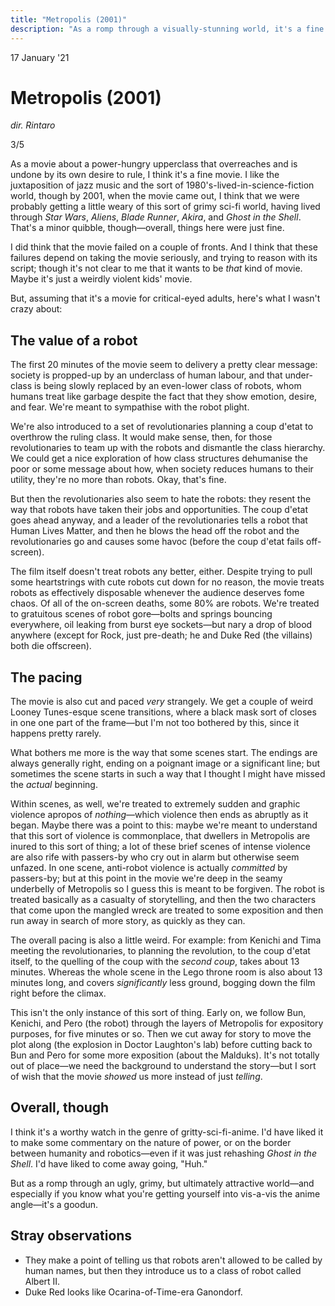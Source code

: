 ```yaml
---
title: "Metropolis (2001)"
description: "As a romp through a visually-stunning world, it's a fine film, but don't expect any poignant messages by the end. 3/5"
---
```



<Date>
  17 January '21
</Date>

# Metropolis (2001)

_dir. Rintaro_

3/5

As a movie about a power-hungry upperclass that overreaches and is undone by its own desire to rule, I think it's a fine movie. I like the juxtaposition of jazz music and the sort of 1980's-lived-in-science-fiction world, though by 2001, when the movie came out, I think that we were probably getting a little weary of this sort of grimy sci-fi world, having lived through _Star Wars_, _Aliens_, _Blade Runner_, _Akira_, and _Ghost in the Shell_. That's a minor quibble, though&mdash;overall, things here were just fine.

I did think that the movie failed on a couple of fronts. And I think that these failures depend on taking the movie seriously, and trying to reason with its script; though it's not clear to me that it wants to be _that_ kind of movie. Maybe it's just a weirdly violent kids' movie.

But, assuming that it's a movie for critical-eyed adults, here's what I wasn't crazy about:

## The value of a robot
The first 20 minutes of the movie seem to delivery a pretty clear message: society is propped-up by an underclass of human labour, and that under-class is being slowly replaced by an even-lower class of robots, whom humans treat like garbage despite the fact that they show emotion, desire, and fear. We're meant to sympathise with the robot plight.

We're also introduced to a set of revolutionaries planning a coup d'etat to overthrow the ruling class. It would make sense, then, for those revolutionaries to team up with the robots and dismantle the class hierarchy. We could get a nice exploration of how class structures dehumanise the poor or some message about how, when society reduces humans to their utility, they're no more than robots. Okay, that's fine.

But then the revolutionaries also seem to hate the robots: they resent the way that robots have taken their jobs and opportunities. The coup d'etat goes ahead anyway, and a leader of the revolutionaries tells a robot that Human Lives Matter, and then he blows the head off the robot and the revolutionaries go and causes some havoc (before the coup d'etat fails off-screen).

The film itself doesn't treat robots any better, either. Despite trying to pull some heartstrings with cute robots cut down for no reason, the movie treats robots as effectively disposable whenever the audience deserves fome chaos. Of all of the on-screen deaths, some 80% are robots. We're treated to gratuitous scenes of robot gore&mdash;bolts and springs bouncing everywhere, oil leaking from burst eye sockets&mdash;but nary a drop of blood anywhere (except for Rock, just pre-death; he and Duke Red (the villains) both die offscreen).

## The pacing
The movie is also cut and paced _very_ strangely. We get a couple of weird Looney Tunes-esque scene transitions, where a black mask sort of closes in one one part of the frame&mdash;but I'm not too bothered by this, since it happens pretty rarely.

What bothers me more is the way that some scenes start. The endings are always generally right, ending on a poignant image or a significant line; but sometimes the scene starts in such a way that I thought I might have missed the _actual_ beginning.

Within scenes, as well, we're treated to extremely sudden and graphic violence apropos of _nothing_&mdash;which violence then ends as abruptly as it began. Maybe there was a point to this: maybe we're meant to understand that this sort of violence is commonplace, that dwellers in Metropolis are inured to this sort of thing; a lot of these brief scenes of intense violence are also rife with passers-by who cry out in alarm but otherwise seem unfazed. In one scene, anti-robot violence is actually _committed_ by passers-by; but at this point in the movie we're deep in the seamy underbelly of Metropolis so I guess this is meant to be forgiven. The robot is treated basically as a casualty of storytelling, and then the two characters that come upon the mangled wreck are treated to some exposition and then run away in search of more story, as quickly as they can.

The overall pacing is also a little weird. For example: from Kenichi and Tima meeting the revolutionaries, to planning the revolution, to the coup d'etat itself, to the quelling of the coup with the _second coup_, takes about 13 minutes. Whereas the whole scene in the Lego throne room is also about 13 minutes long, and covers _significantly_ less ground, bogging down the film right before the climax.

This isn't the only instance of this sort of thing. Early on, we follow Bun, Kenichi, and Pero (the robot) through the layers of Metropolis for expository purposes, for five minutes or so. Then we cut away for story to move the plot along (the explosion in Doctor Laughton's lab) before cutting back to Bun and Pero for some more exposition (about the Malduks). It's not totally out of place&mdash;we need the background to understand the story&mdash;but I sort of wish that the movie _showed_ us more instead of just _telling_.

## Overall, though
I think it's a worthy watch in the genre of gritty-sci-fi-anime. I'd have liked it to make some commentary on the nature of power, or on the border between humanity and robotics&mdash;even if it was just rehashing _Ghost in the Shell_. I'd have liked to come away going, "Huh."

But as a romp through an ugly, grimy, but ultimately attractive world&mdash;and especially if you know what you're getting yourself into vis-a-vis the anime angle&mdash;it's a goodun.

## Stray observations
- They make a point of telling us that robots aren't allowed to be called by human names, but then they introduce us to a class of robot called Albert II.
- Duke Red looks like Ocarina-of-Time-era Ganondorf.